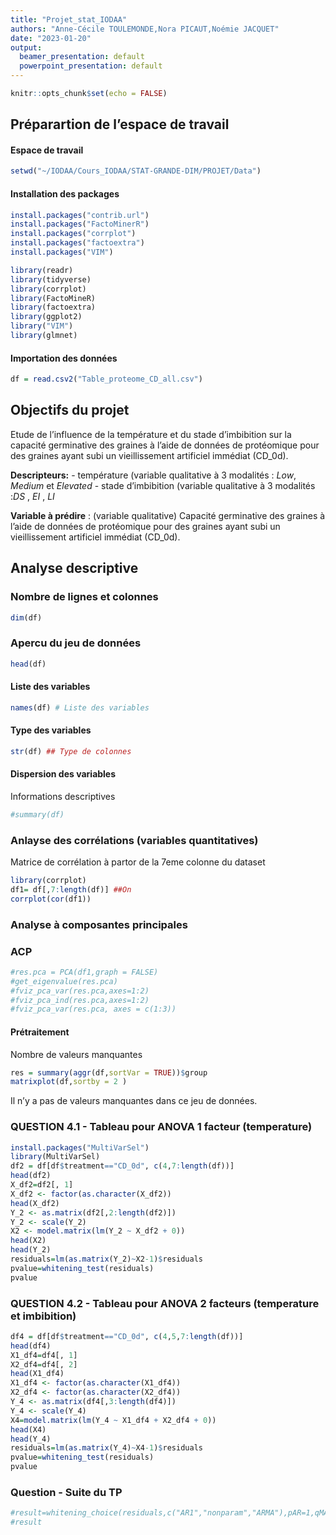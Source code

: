---
title: "Projet_stat_IODAA"
authors: "Anne-Cécile TOULEMONDE,Nora PICAUT,Noémie JACQUET"
date: "2023-01-20"
output:
  beamer_presentation: default
  powerpoint_presentation: default
---

```{r setup, include=FALSE}
knitr::opts_chunk$set(echo = FALSE)
```

## Préparartion de l'espace de travail 

#### Espace de  travail 
```{r}
setwd("~/IODAA/Cours_IODAA/STAT-GRANDE-DIM/PROJET/Data")
```

#### Installation des packages 

```{r}
install.packages("contrib.url")
install.packages("FactoMinerR")
install.packages("corrplot")
install.packages("factoextra")
install.packages("VIM")
```

```{r cars}
library(readr)
library(tidyverse)
library(corrplot)
library(FactoMineR)
library(factoextra)
library(ggplot2)
library("VIM")
library(glmnet)
```

#### Importation des données 

```{r pressure, echo=FALSE}
df = read.csv2("Table_proteome_CD_all.csv")
```

## Objectifs du projet
Etude de l'influence de la température et du stade d'imbibition sur la capacité germinative des graines à l'aide de données de protéomique pour des graines ayant subi un vieillissement artificiel immédiat (CD_0d).

**Descripteurs:** 
- température (variable qualitative à 3 modalités : *Low*, *Medium* et *Elevated*
- stade d'imbibition (variable qualitative à 3 modalités :*DS* , *EI* , *LI*

**Variable à prédire** : (variable qualitative) Capacité germinative des graines à l'aide de données de protéomique
pour des graines ayant subi un vieillissement artificiel immédiat (CD_0d).

## Analyse descriptive 
### Nombre de lignes et colonnes 
```{r}
dim(df)
```

### Apercu du jeu de données 
```{r}
head(df)
```
#### Liste des variables 
```{r}
names(df) # Liste des variables 
```
#### Type des variables 

```{r}
str(df) ## Type de colonnes 
```

#### Dispersion des variables 
Informations descriptives 
```{r}
#summary(df) 
```

### Anlayse des corrélations (variables quantitatives)
Matrice de corrélation à partor de la 7eme colonne du dataset 
```{r}
library(corrplot)
df1= df[,7:length(df)] ##On
corrplot(cor(df1))
```

### Analyse à composantes principales
### ACP 

```{r}
#res.pca = PCA(df1,graph = FALSE)
#get_eigenvalue(res.pca)
#fviz_pca_var(res.pca,axes=1:2)
#fviz_pca_ind(res.pca,axes=1:2)
#fviz_pca_var(res.pca, axes = c(1:3))
```


#### Prétraitement 
Nombre de valeurs manquantes 
```{r}
res = summary(aggr(df,sortVar = TRUE))$group
matrixplot(df,sortby = 2 )
```
Il n'y a pas de valeurs manquantes dans ce jeu de données. 



### QUESTION 4.1 - Tableau pour ANOVA 1 facteur (temperature) 
```{r}
install.packages("MultiVarSel")
library(MultiVarSel)
df2 = df[df$treatment=="CD_0d", c(4,7:length(df))]
head(df2)
X_df2=df2[, 1]
X_df2 <- factor(as.character(X_df2))
head(X_df2)
Y_2 <- as.matrix(df2[,2:length(df2)])
Y_2 <- scale(Y_2)
X2 <- model.matrix(lm(Y_2 ~ X_df2 + 0))
head(X2)
head(Y_2)
residuals=lm(as.matrix(Y_2)~X2-1)$residuals
pvalue=whitening_test(residuals)
pvalue

```


### QUESTION 4.2 - Tableau pour ANOVA 2 facteurs (temperature et imbibition) 
```{r}
df4 = df[df$treatment=="CD_0d", c(4,5,7:length(df))]
head(df4)
X1_df4=df4[, 1]
X2_df4=df4[, 2]
head(X1_df4)
X1_df4 <- factor(as.character(X1_df4))
X2_df4 <- factor(as.character(X2_df4))
Y_4 <- as.matrix(df4[,3:length(df4)])
Y_4 <- scale(Y_4)
X4=model.matrix(lm(Y_4 ~ X1_df4 + X2_df4 + 0))
head(X4)
head(Y_4)
residuals=lm(as.matrix(Y_4)~X4-1)$residuals
pvalue=whitening_test(residuals)
pvalue


```

### Question - Suite du TP
```{r}
#result=whitening_choice(residuals,c("AR1","nonparam","ARMA"),pAR=1,qMA=1)
#result
```

```{r}
```



```{r}
```



```{r}
```

